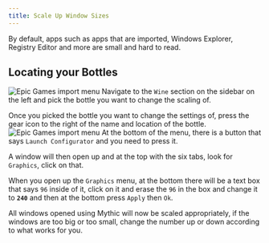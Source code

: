 ```yaml
---
title: Scale Up Window Sizes
---
```



By default, apps such as apps that are imported, Windows Explorer, Registry Editor and more are small and hard to read.

## Locating your Bottles
<Image
  alt="Epic Games import menu"
  src="/mwine.png" 
  width={750}
  height={750}
/>
Navigate to the `Wine` section on the sidebar on the left and pick the bottle you want to change the scaling of.

Once you picked the bottle you want to change the settings of, press the gear icon to the right of the name and location of the bottle.
<Image
  alt="Epic Games import menu"
  src="/mbottlesettings.png" 
  width={750}
  height={750}
/>
At the bottom of the menu, there is a button that says `Launch Configurator` and you need to press it.

A window will then open up and at the top with the six tabs, look for `Graphics`, click on that.

When you open up the `Graphics` menu, at the bottom there will be a text box that says `96` inside of it, click on it and erase the `96` in the box and change it to **`240`** and then at the bottom press `Apply` then `Ok`.

All windows opened using Mythic will now be scaled appropriately, if the windows are too big or too small, change the number up or down according to what works for you.